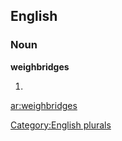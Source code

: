 
==English==

===Noun===
'''weighbridges'''

# {{plural of|[[weighbridge]]}}

[[Category:English plurals]]

[[ar:weighbridges]]